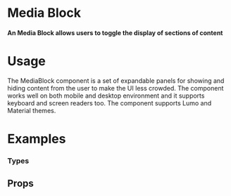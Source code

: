 
<Meta title="Atoms|Media/Media Block" component={MediaBlock} />

# Media Block

#### An Media Block allows users to toggle the display of sections of content

<Preview withToolbar>
  <Story name="Standard" decorators={[CenterDisplayGrid]}>
    <Card padding="4x" shadow="2x">
      <MediaBlock
        media={ModernExterior2}
        title="Media Block"
        description="In life you need colors. We'll put a happy little sky in here."
      />
    </Card>
  </Story>
</Preview>

# Usage

The MediaBlock component is a set of expandable panels for showing and hiding content from the user to make the UI less crowded. The component works well on both mobile and desktop environment and it supports keyboard and screen readers too. The component supports Lumo and Material themes.

# Examples

### Types

<Preview withToolbar>
  <Story name="Types">
    <CardGrid>
      <Card padding="4x">
        <MediaBlock
          media={ModernExterior2}
          title="Media Block"
          description="In life you need colors. We'll put a happy little sky in here."
        />
      </Card>
      <Card padding="4x">
        <MediaBlock
          media={StaticMap}
          title="Media Block"
          description="In life you need colors. We'll put a happy little sky in here."
        />
      </Card>
      <Card padding="4x">
        <MediaBlock
          media={Logo}
          title="Media Block"
          description="In life you need colors. We'll put a happy little sky in here."
        />
      </Card>
      <Card padding="4x">
        <MediaBlock
          media={ModernExterior2}
          mediaReverse
          title="Media Block"
          description="In life you need colors. We'll put a happy little sky in here."
        />
      </Card>
      <Card padding="4x">
        <MediaBlock
          media={StaticMap}
          mediaReverse
          title="Media Block"
          description="In life you need colors. We'll put a happy little sky in here."
        />
      </Card>
      <Card padding="4x">
        <MediaBlock
          media={Logo}
          mediaReverse
          title="Media Block"
          description="In life you need colors. We'll put a happy little sky in here."
        />
      </Card>
      <Card padding="4x">
        <MediaBlock
          media={ModernExterior2}
          mediaSquare
          title="Media Block"
          description="In life you need colors. We'll put a happy little sky in here."
        />
      </Card>
      <Card padding="4x">
        <MediaBlock
          media={StaticMap}
          mediaSquare
          title="Media Block"
          description="In life you need colors. We'll put a happy little sky in here."
        />
      </Card>
      <Card padding="4x">
        <MediaBlock
          media={Logo}
          mediaSquare
          title="Media Block"
          description="In life you need colors. We'll put a happy little sky in here."
        />
      </Card>
      <Card padding="4x">
        <MediaBlock
          media={ModernExterior2}
          mediaReverse
          mediaSquare
          title="Media Block"
          description="In life you need colors. We'll put a happy little sky in here."
        />
      </Card>
      <Card padding="4x">
        <MediaBlock
          media={StaticMap}
          mediaReverse
          mediaSquare
          title="Media Block"
          description="In life you need colors. We'll put a happy little sky in here."
        />
      </Card>
      <Card padding="4x">
        <MediaBlock
          media={Logo}
          mediaReverse
          mediaSquare
          title="Media Block"
          description="In life you need colors. We'll put a happy little sky in here."
        />
      </Card>
      <Card padding="4x">
        <MediaBlock
          media={ModernExterior2}
          mediaRound
          title="Media Block"
          description="In life you need colors. We'll put a happy little sky in here."
        />
      </Card>
      <Card padding="4x">
        <MediaBlock
          media={StaticMap}
          mediaRound
          title="Media Block"
          description="In life you need colors. We'll put a happy little sky in here."
        />
      </Card>
      <Card padding="4x">
        <MediaBlock
          media={Logo}
          mediaRound
          title="Media Block"
          description="In life you need colors. We'll put a happy little sky in here."
        />
      </Card>
      <Card padding="4x">
        <MediaBlock
          media={ModernExterior2}
          mediaRound
          mediaReverse
          title="Media Block"
          description="In life you need colors. We'll put a happy little sky in here."
        />
      </Card>
      <Card padding="4x">
        <MediaBlock
          media={StaticMap}
          mediaRound
          mediaReverse
          title="Media Block"
          description="In life you need colors. We'll put a happy little sky in here."
        />
      </Card>
      <Card padding="4x">
        <MediaBlock
          media={Logo}
          mediaRound
          mediaReverse
          title="Media Block"
          description="In life you need colors. We'll put a happy little sky in here."
        />
      </Card>
    </CardGrid>
  </Story>
</Preview>

## Props

<Props of={MediaBlock} />
